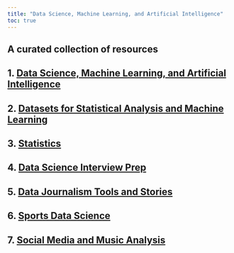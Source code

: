 ```yaml
---
title: "Data Science, Machine Learning, and Artificial Intelligence"
toc: true
---
```


## A curated collection of resources

## 1. [Data Science, Machine Learning, and Artificial Intelligence](ds_ml_ai_all.qmd)

## 2. [Datasets for Statistical Analysis and Machine Learning](datasets.qmd)

## 3. [Statistics](statistics.qmd)

## 4. [Data Science Interview Prep](ds_interview.qmd)

## 5. [Data Journalism Tools and Stories](ds_journalism.qmd)

## 6. [Sports Data Science](ds_sports.qmd)

## 7. [Social Media and Music Analysis](soc_med_music_analysis.qmd)

